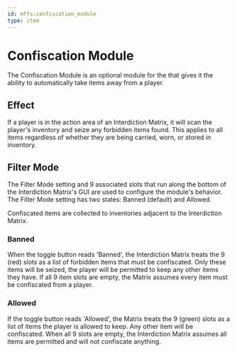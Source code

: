 ```yaml
---
id: mffs:confiscation_module
type: item
---
```


# Confiscation Module

The Confiscation Module is an optional module for the [](@mffs:interdiction_matrix) that gives it the ability to
automatically take items away from a player.

<PrefabObtaining />

## Effect

If a player is in the action area of an Interdiction Matrix, it will scan the player's inventory and seize any forbidden
items found. This applies to all items regardless of whether they are being carried, worn, or stored in inventory.

## Filter Mode

The Filter Mode setting and 9 associated slots that run along the bottom of the Interdiction Matrix's GUI are used to
configure the module's behavior. The Filter Mode setting has two states: Banned (default) and Allowed.

Confiscated items are collected to inventories adjacent to the Interdiction Matrix.

### Banned

When the toggle button reads 'Banned', the Interdiction Matrix treats the 9 (red) slots as a list of forbidden items
that must be confiscated. Only these items will be seized, the player will be permitted to keep any other items they
have. If all 9 item slots are empty, the Matrix assumes every item must be confiscated from a player.

### Allowed

If the toggle button reads 'Allowed', the Matrix treats the 9 (green) slots as a list of items the player is allowed
to keep. Any other item will be confiscated. When all 9 slots are empty, the Interdiction Matrix assumes all items are
permitted and will not confiscate anything.

<PrefabUsage />